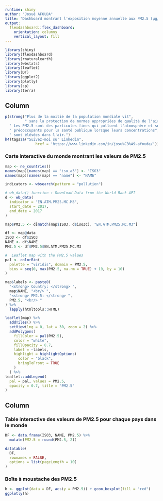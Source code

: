 ```yaml
---
runtime: shiny
author: "Josué AFOUDA"
title: "Dashboard montrant l'exposition moyenne annuelle aux PM2.5 (µg/m3) en 2017"
output: 
  flexdashboard::flex_dashboard:
    orientation: columns
    vertical_layout: fill
---
```


```r
library(shiny)
library(flexdashboard)
library(rnaturalearth)
library(wbstats)
library(leaflet)
library(DT)
library(ggplot2)
library(plotly)
library(sp)
library(terra)
```

Column {data-width=600}
-----------------------------------------------------------------------

```r
p(strong("Plus de la moitié de la population mondiale vit", 
         " sans la protection de normes appropriées de qualité de l'air."), 
  " Les PM2.5 sont des particules fines qui polluent l'atmosphère et sont", 
  " précoccupants pour la santé publique lorsque leurs concentrations", 
  " sont élévées dans l'air.")
h4(tags$a("Suivez-moi sur Linkedin", 
              href = 'https://www.linkedin.com/in/josu%C3%A9-afouda/'))
```


### Carte interactive du monde montrant les valeurs de PM2.5

```r
map <- ne_countries()
names(map)[names(map) == "iso_a3"] <- "ISO3"
names(map)[names(map) == "name"] <- "NAME"

indicators <- wbsearch(pattern = "pollution")

# wb_data() function : Download Data from the World Bank API
d <- wb_data(
  indicator = "EN.ATM.PM25.MC.M3", 
  start_date = 2017, 
  end_date = 2017
)

map$PM2.5 <- d[match(map$ISO3, d$iso3c), "EN.ATM.PM25.MC.M3"]

df <- map@data
ISO3 <- df$ISO3
NAME <- df$NAME
PM2.5 <- df$PM2.5$EN.ATM.PM25.MC.M3

#  Leaflet map with the PM2.5 values
pal <- colorBin(
  palette = "viridis", domain = PM2.5,
  bins = seq(0, max(PM2.5, na.rm = TRUE) + 10, by = 10)
)

map$labels <- paste0(
  "<strong> Country: </strong> ",
  map$NAME, "<br/> ",
  "<strong> PM2.5: </strong> ",
  PM2.5, "<br/> "
) %>%
  lapply(htmltools::HTML)

leaflet(map) %>%
  addTiles() %>%
  setView(lng = 0, lat = 30, zoom = 2) %>%
  addPolygons(
    fillColor = pal(PM2.5), 
    color = "white",
    fillOpacity = 0.7,
    label = ~labels,
    highlight = highlightOptions(
      color = "black",
      bringToFront = TRUE
    )
  ) %>%
leaflet::addLegend(
  pal = pal, values = PM2.5,
  opacity = 0.7, title = "PM2.5"
)
```

Column {data-width=400}
-----------------------------------------------------------------------

### Table interactive des valeurs de PM2.5 pour chaque pays dans le monde

```r
DF <- data.frame(ISO3, NAME, PM2.5) %>%
  mutate(PM2.5 = round(PM2.5, 2))

datatable(
  DF,
  rownames = FALSE, 
  options = list(pageLength = 10)
)
```

### Boîte à moustache des PM2.5

```r
h <- ggplot(data = DF, aes(y = PM2.5)) + geom_boxplot(fill = "red")
ggplotly(h)
```

